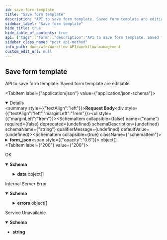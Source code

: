 ```yaml
---
id: save-form-template
title: "Save form template"
description: "API to save form template. Saved form template are editiable."
sidebar_label: "Save form template"
hide_title: true
hide_table_of_contents: true
api: {"tags":["form"],"description":"API to save form template. Saved form template are editiable.","requestBody":{"content":{"application/json":{"schema":{"type":"object","properties":{"name":{"type":"string"},"form_json":{"type":"array","items":{"type":"object","properties":{"id":{"type":"string"},"type":{"type":"string"},"exporter":{"type":"object","properties":{"name":{"type":"string"},"version":{"type":"string"}}},"components":{"type":"array","items":{"type":"object","properties":{"id":{"type":"string"},"key":{"type":"string"},"type":{"type":"string"},"label":{"type":"string"},"layout":{"type":"object","properties":{"row":{"type":"string"},"columns":{"type":"string"}}},"values":{"type":"array","items":{"type":"object","properties":{"label":{"type":"string"},"value":{"type":"string"}}}}}}},"schemaVersion":{"type":"number"}}}}}},"example":{"name":"TestForm","form_json":{"id":"Form_1hf6nou","type":"default","exporter":{"name":"form-js (https://demo.bpmn.io)","version":"1.4.0"},"components":[{"id":"Field_1ktx3tl","key":"checklist_482e3j","type":"checklist","label":"Checklist","layout":{"row":"Row_19m5v7b","columns":null},"values":[{"label":"checkbox1","value":"checkbox1"}]}],"schemaVersion":12}}}}},"responses":{"200":{"description":"OK","content":{"application/json":{"schema":{"type":"object","properties":{"data":{"type":"array","items":{"type":"object","properties":{"id":{"type":"string"},"name":{"type":"string"},"form_json":{"type":"array","items":{"type":"object","properties":{"id":{"type":"string"},"type":{"type":"string"},"exporter":{"type":"object","properties":{"name":{"type":"string"},"version":{"type":"string"}}},"components":{"type":"array","items":{"type":"object","properties":{"id":{"type":"string"},"key":{"type":"string"},"type":{"type":"string"},"label":{"type":"string"},"layout":{"type":"object","properties":{"row":{"type":"string"},"columns":{"type":"string"}}},"values":{"type":"array","items":{"type":"object","properties":{"label":{"type":"string"},"value":{"type":"string"}}}}}}},"schemaVersion":{"type":"number"}}}},"components_key":{"type":"array","items":{"type":"string"}}}}},"sent_at":{"type":"string"}}},"example":{"data":[{"id":"d27a7e49-df9f-462a-9bbf-15fc7926fc3f","name":"TestForm","form_json":[{"id":"Form_1hf6nou","type":"default","exporter":{"name":"form-js (https://demo.bpmn.io)","version":"1.4.0"},"components":[{"id":"Field_1ktx3tl","key":"checklist_482e3j","type":"checklist","label":"Checklist","layout":{"row":"Row_19m5v7b","columns":null},"values":[{"label":"checkbox1","value":"checkbox1"}]}],"schemaVersion":12}],"component_keys":["checklist_xmj6qe"]}],"sent_at":"2023-09-04T08:59:51Z"}}}},"500":{"description":"Internal Server Error","content":{"application/json":{"schema":{"type":"object","properties":{"sent_at":{"type":"string"},"errors":{"type":"array","items":{"type":"object","properties":{"message":{"type":"string"}}}}}},"example":{"sent_at":"2023-06-15T18:43:30Z","errors":[{"message":"service is not yet ready"}]}}}},"503":{"description":"Service Unavailable","content":{"text/plain":{"schema":{"type":"string"},"examples":{"response":{"value":"service is not yet ready"}}}}}},"method":"post","path":"/v1/form/save","servers":[{"url":"http://wfm.dev2.ar2"}],"jsonRequestBodyExample":{"name":"string","form_json":[{"id":"string","type":"string","exporter":{"name":"string","version":"string"},"components":[{"id":"string","key":"string","type":"string","label":"string","layout":{"row":"string","columns":"string"},"values":[{"label":"string","value":"string"}]}],"schemaVersion":0}]},"info":{"title":"Workflow Management","version":"1.0.0","description":"API for workflow managment"},"postman":{"name":"Save form template","description":{"content":"API to save form template. Saved form template are editiable.","type":"text/plain"},"url":{"path":["v1","form","save"],"host":["{{baseUrl}}"],"query":[],"variable":[]},"header":[{"key":"Content-Type","value":"application/json"},{"key":"Accept","value":"application/json"}],"method":"POST","body":{"mode":"raw","raw":"\"\"","options":{"raw":{"language":"json"}}}}}
sidebar_class_name: "post api-method"
info_path: docs/wfe/Workflow API/workflow-management
custom_edit_url: null
---
```



## Save form template



API to save form template. Saved form template are editiable.

<MimeTabs><TabItem label={"application/json"} value={"application/json-schema"}><details style={{}} data-collapsed={false} open={true}><summary style={{"textAlign":"left"}}><strong>Request Body</strong></summary><div style={{"textAlign":"left","marginLeft":"1rem"}}></div><ul style={{"marginLeft":"1rem"}}><SchemaItem collapsible={false} name={"name"} required={false} deprecated={undefined} schemaDescription={undefined} schemaName={"string"} qualifierMessage={undefined} defaultValue={undefined}></SchemaItem><SchemaItem collapsible={true} className={"schemaItem"}><details style={{}}><summary style={{}}><strong>form_json</strong><span style={{"opacity":"0.6"}}> object[]</span></summary><div style={{"marginLeft":"1rem"}}><SchemaItem collapsible={false} name={"id"} required={false} deprecated={undefined} schemaDescription={undefined} schemaName={"string"} qualifierMessage={undefined} defaultValue={undefined}></SchemaItem><SchemaItem collapsible={false} name={"type"} required={false} deprecated={undefined} schemaDescription={undefined} schemaName={"string"} qualifierMessage={undefined} defaultValue={undefined}></SchemaItem><SchemaItem collapsible={true} className={"schemaItem"}><details style={{}}><summary style={{}}><strong>exporter</strong><span style={{"opacity":"0.6"}}> object</span></summary><div style={{"marginLeft":"1rem"}}><SchemaItem collapsible={false} name={"name"} required={false} deprecated={undefined} schemaDescription={undefined} schemaName={"string"} qualifierMessage={undefined} defaultValue={undefined}></SchemaItem><SchemaItem collapsible={false} name={"version"} required={false} deprecated={undefined} schemaDescription={undefined} schemaName={"string"} qualifierMessage={undefined} defaultValue={undefined}></SchemaItem></div></details></SchemaItem><SchemaItem collapsible={true} className={"schemaItem"}><details style={{}}><summary style={{}}><strong>components</strong><span style={{"opacity":"0.6"}}> object[]</span></summary><div style={{"marginLeft":"1rem"}}><SchemaItem collapsible={false} name={"id"} required={false} deprecated={undefined} schemaDescription={undefined} schemaName={"string"} qualifierMessage={undefined} defaultValue={undefined}></SchemaItem><SchemaItem collapsible={false} name={"key"} required={false} deprecated={undefined} schemaDescription={undefined} schemaName={"string"} qualifierMessage={undefined} defaultValue={undefined}></SchemaItem><SchemaItem collapsible={false} name={"type"} required={false} deprecated={undefined} schemaDescription={undefined} schemaName={"string"} qualifierMessage={undefined} defaultValue={undefined}></SchemaItem><SchemaItem collapsible={false} name={"label"} required={false} deprecated={undefined} schemaDescription={undefined} schemaName={"string"} qualifierMessage={undefined} defaultValue={undefined}></SchemaItem><SchemaItem collapsible={true} className={"schemaItem"}><details style={{}}><summary style={{}}><strong>layout</strong><span style={{"opacity":"0.6"}}> object</span></summary><div style={{"marginLeft":"1rem"}}><SchemaItem collapsible={false} name={"row"} required={false} deprecated={undefined} schemaDescription={undefined} schemaName={"string"} qualifierMessage={undefined} defaultValue={undefined}></SchemaItem><SchemaItem collapsible={false} name={"columns"} required={false} deprecated={undefined} schemaDescription={undefined} schemaName={"string"} qualifierMessage={undefined} defaultValue={undefined}></SchemaItem></div></details></SchemaItem><SchemaItem collapsible={true} className={"schemaItem"}><details style={{}}><summary style={{}}><strong>values</strong><span style={{"opacity":"0.6"}}> object[]</span></summary><div style={{"marginLeft":"1rem"}}><SchemaItem collapsible={false} name={"label"} required={false} deprecated={undefined} schemaDescription={undefined} schemaName={"string"} qualifierMessage={undefined} defaultValue={undefined}></SchemaItem><SchemaItem collapsible={false} name={"value"} required={false} deprecated={undefined} schemaDescription={undefined} schemaName={"string"} qualifierMessage={undefined} defaultValue={undefined}></SchemaItem></div></details></SchemaItem></div></details></SchemaItem><SchemaItem collapsible={false} name={"schemaVersion"} required={false} deprecated={undefined} schemaDescription={undefined} schemaName={"number"} qualifierMessage={undefined} defaultValue={undefined}></SchemaItem></div></details></SchemaItem></ul></details></TabItem></MimeTabs><div><ApiTabs><TabItem label={"200"} value={"200"}><div>

OK

</div><div><MimeTabs schemaType={"response"}><TabItem label={"application/json"} value={"application/json"}><SchemaTabs><TabItem label={"Schema"} value={"Schema"}><details style={{}} data-collapsed={false} open={true}><summary style={{"textAlign":"left"}}><strong>Schema</strong></summary><div style={{"textAlign":"left","marginLeft":"1rem"}}></div><ul style={{"marginLeft":"1rem"}}><SchemaItem collapsible={true} className={"schemaItem"}><details style={{}}><summary style={{}}><strong>data</strong><span style={{"opacity":"0.6"}}> object[]</span></summary><div style={{"marginLeft":"1rem"}}><SchemaItem collapsible={false} name={"id"} required={false} deprecated={undefined} schemaDescription={undefined} schemaName={"string"} qualifierMessage={undefined} defaultValue={undefined}></SchemaItem><SchemaItem collapsible={false} name={"name"} required={false} deprecated={undefined} schemaDescription={undefined} schemaName={"string"} qualifierMessage={undefined} defaultValue={undefined}></SchemaItem><SchemaItem collapsible={true} className={"schemaItem"}><details style={{}}><summary style={{}}><strong>form_json</strong><span style={{"opacity":"0.6"}}> object[]</span></summary><div style={{"marginLeft":"1rem"}}><SchemaItem collapsible={false} name={"id"} required={false} deprecated={undefined} schemaDescription={undefined} schemaName={"string"} qualifierMessage={undefined} defaultValue={undefined}></SchemaItem><SchemaItem collapsible={false} name={"type"} required={false} deprecated={undefined} schemaDescription={undefined} schemaName={"string"} qualifierMessage={undefined} defaultValue={undefined}></SchemaItem><SchemaItem collapsible={true} className={"schemaItem"}><details style={{}}><summary style={{}}><strong>exporter</strong><span style={{"opacity":"0.6"}}> object</span></summary><div style={{"marginLeft":"1rem"}}><SchemaItem collapsible={false} name={"name"} required={false} deprecated={undefined} schemaDescription={undefined} schemaName={"string"} qualifierMessage={undefined} defaultValue={undefined}></SchemaItem><SchemaItem collapsible={false} name={"version"} required={false} deprecated={undefined} schemaDescription={undefined} schemaName={"string"} qualifierMessage={undefined} defaultValue={undefined}></SchemaItem></div></details></SchemaItem><SchemaItem collapsible={true} className={"schemaItem"}><details style={{}}><summary style={{}}><strong>components</strong><span style={{"opacity":"0.6"}}> object[]</span></summary><div style={{"marginLeft":"1rem"}}><SchemaItem collapsible={false} name={"id"} required={false} deprecated={undefined} schemaDescription={undefined} schemaName={"string"} qualifierMessage={undefined} defaultValue={undefined}></SchemaItem><SchemaItem collapsible={false} name={"key"} required={false} deprecated={undefined} schemaDescription={undefined} schemaName={"string"} qualifierMessage={undefined} defaultValue={undefined}></SchemaItem><SchemaItem collapsible={false} name={"type"} required={false} deprecated={undefined} schemaDescription={undefined} schemaName={"string"} qualifierMessage={undefined} defaultValue={undefined}></SchemaItem><SchemaItem collapsible={false} name={"label"} required={false} deprecated={undefined} schemaDescription={undefined} schemaName={"string"} qualifierMessage={undefined} defaultValue={undefined}></SchemaItem><SchemaItem collapsible={true} className={"schemaItem"}><details style={{}}><summary style={{}}><strong>layout</strong><span style={{"opacity":"0.6"}}> object</span></summary><div style={{"marginLeft":"1rem"}}><SchemaItem collapsible={false} name={"row"} required={false} deprecated={undefined} schemaDescription={undefined} schemaName={"string"} qualifierMessage={undefined} defaultValue={undefined}></SchemaItem><SchemaItem collapsible={false} name={"columns"} required={false} deprecated={undefined} schemaDescription={undefined} schemaName={"string"} qualifierMessage={undefined} defaultValue={undefined}></SchemaItem></div></details></SchemaItem><SchemaItem collapsible={true} className={"schemaItem"}><details style={{}}><summary style={{}}><strong>values</strong><span style={{"opacity":"0.6"}}> object[]</span></summary><div style={{"marginLeft":"1rem"}}><SchemaItem collapsible={false} name={"label"} required={false} deprecated={undefined} schemaDescription={undefined} schemaName={"string"} qualifierMessage={undefined} defaultValue={undefined}></SchemaItem><SchemaItem collapsible={false} name={"value"} required={false} deprecated={undefined} schemaDescription={undefined} schemaName={"string"} qualifierMessage={undefined} defaultValue={undefined}></SchemaItem></div></details></SchemaItem></div></details></SchemaItem><SchemaItem collapsible={false} name={"schemaVersion"} required={false} deprecated={undefined} schemaDescription={undefined} schemaName={"number"} qualifierMessage={undefined} defaultValue={undefined}></SchemaItem></div></details></SchemaItem><SchemaItem collapsible={false} name={"components_key"} required={false} deprecated={undefined} schemaDescription={undefined} schemaName={"string[]"} qualifierMessage={undefined} defaultValue={undefined}></SchemaItem></div></details></SchemaItem><SchemaItem collapsible={false} name={"sent_at"} required={false} deprecated={undefined} schemaDescription={undefined} schemaName={"string"} qualifierMessage={undefined} defaultValue={undefined}></SchemaItem></ul></details></TabItem><TabItem label={"Example (from schema)"} value={"Example (from schema)"}><ResponseSamples responseExample={"{\n  \"data\": [\n    {\n      \"id\": \"string\",\n      \"name\": \"string\",\n      \"form_json\": [\n        {\n          \"id\": \"string\",\n          \"type\": \"string\",\n          \"exporter\": {\n            \"name\": \"string\",\n            \"version\": \"string\"\n          },\n          \"components\": [\n            {\n              \"id\": \"string\",\n              \"key\": \"string\",\n              \"type\": \"string\",\n              \"label\": \"string\",\n              \"layout\": {\n                \"row\": \"string\",\n                \"columns\": \"string\"\n              },\n              \"values\": [\n                {\n                  \"label\": \"string\",\n                  \"value\": \"string\"\n                }\n              ]\n            }\n          ],\n          \"schemaVersion\": 0\n        }\n      ],\n      \"components_key\": [\n        \"string\"\n      ]\n    }\n  ],\n  \"sent_at\": \"string\"\n}"} language={"json"}></ResponseSamples></TabItem><TabItem label={"Example"} value={"Example"}><ResponseSamples responseExample={"{\n  \"data\": [\n    {\n      \"id\": \"d27a7e49-df9f-462a-9bbf-15fc7926fc3f\",\n      \"name\": \"TestForm\",\n      \"form_json\": [\n        {\n          \"id\": \"Form_1hf6nou\",\n          \"type\": \"default\",\n          \"exporter\": {\n            \"name\": \"form-js (https://demo.bpmn.io)\",\n            \"version\": \"1.4.0\"\n          },\n          \"components\": [\n            {\n              \"id\": \"Field_1ktx3tl\",\n              \"key\": \"checklist_482e3j\",\n              \"type\": \"checklist\",\n              \"label\": \"Checklist\",\n              \"layout\": {\n                \"row\": \"Row_19m5v7b\",\n                \"columns\": null\n              },\n              \"values\": [\n                {\n                  \"label\": \"checkbox1\",\n                  \"value\": \"checkbox1\"\n                }\n              ]\n            }\n          ],\n          \"schemaVersion\": 12\n        }\n      ],\n      \"component_keys\": [\n        \"checklist_xmj6qe\"\n      ]\n    }\n  ],\n  \"sent_at\": \"2023-09-04T08:59:51Z\"\n}"} language={"json"}></ResponseSamples></TabItem></SchemaTabs></TabItem></MimeTabs></div></TabItem><TabItem label={"500"} value={"500"}><div>

Internal Server Error

</div><div><MimeTabs schemaType={"response"}><TabItem label={"application/json"} value={"application/json"}><SchemaTabs><TabItem label={"Schema"} value={"Schema"}><details style={{}} data-collapsed={false} open={true}><summary style={{"textAlign":"left"}}><strong>Schema</strong></summary><div style={{"textAlign":"left","marginLeft":"1rem"}}></div><ul style={{"marginLeft":"1rem"}}><SchemaItem collapsible={false} name={"sent_at"} required={false} deprecated={undefined} schemaDescription={undefined} schemaName={"string"} qualifierMessage={undefined} defaultValue={undefined}></SchemaItem><SchemaItem collapsible={true} className={"schemaItem"}><details style={{}}><summary style={{}}><strong>errors</strong><span style={{"opacity":"0.6"}}> object[]</span></summary><div style={{"marginLeft":"1rem"}}><SchemaItem collapsible={false} name={"message"} required={false} deprecated={undefined} schemaDescription={undefined} schemaName={"string"} qualifierMessage={undefined} defaultValue={undefined}></SchemaItem></div></details></SchemaItem></ul></details></TabItem><TabItem label={"Example (from schema)"} value={"Example (from schema)"}><ResponseSamples responseExample={"{\n  \"sent_at\": \"string\",\n  \"errors\": [\n    {\n      \"message\": \"string\"\n    }\n  ]\n}"} language={"json"}></ResponseSamples></TabItem><TabItem label={"Example"} value={"Example"}><ResponseSamples responseExample={"{\n  \"sent_at\": \"2023-06-15T18:43:30Z\",\n  \"errors\": [\n    {\n      \"message\": \"service is not yet ready\"\n    }\n  ]\n}"} language={"json"}></ResponseSamples></TabItem></SchemaTabs></TabItem></MimeTabs></div></TabItem><TabItem label={"503"} value={"503"}><div>

Service Unavailable

</div><div><MimeTabs schemaType={"response"}><TabItem label={"text/plain"} value={"text/plain"}><SchemaTabs><TabItem label={"Schema"} value={"Schema"}><details style={{}} data-collapsed={false} open={true}><summary style={{"textAlign":"left"}}><strong>Schema</strong></summary><div style={{"textAlign":"left","marginLeft":"1rem"}}></div><ul style={{"marginLeft":"1rem"}}><li><div><strong>string</strong></div></li></ul></details></TabItem><TabItem label={"Response"} value={"Response"}><ResponseSamples responseExample={"service is not yet ready"} language={"shell"}></ResponseSamples></TabItem></SchemaTabs></TabItem></MimeTabs></div></TabItem></ApiTabs></div>
      